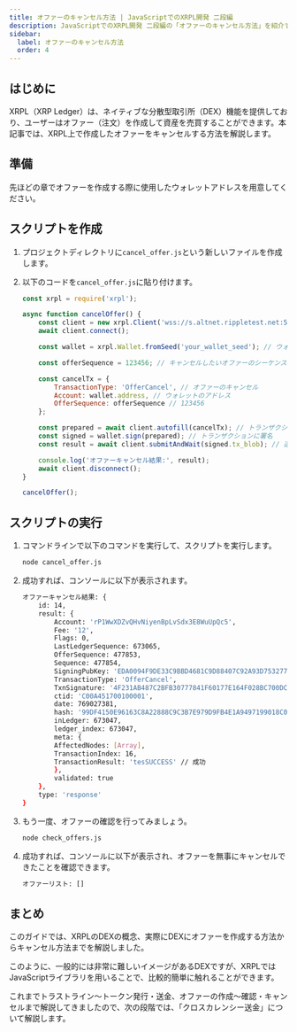 ```yaml
---
title: オファーのキャンセル方法 | JavaScriptでのXRPL開発 二段編
description: JavaScriptでのXRPL開発 二段編の「オファーのキャンセル方法」を紹介するページです。
sidebar:
  label: オファーのキャンセル方法
  order: 4
---
```



## はじめに

XRPL（XRP Ledger）は、ネイティブな分散型取引所（DEX）機能を提供しており、ユーザーはオファー（注文）を作成して資産を売買することができます。本記事では、XRPL上で作成したオファーをキャンセルする方法を解説します。

## 準備

先ほどの章でオファーを作成する際に使用したウォレットアドレスを用意してください。

## スクリプトを作成

<Steps>

1. プロジェクトディレクトリに`cancel_offer.js`という新しいファイルを作成します。
2. 以下のコードを`cancel_offer.js`に貼り付けます。

    ```javascript
    const xrpl = require('xrpl');

    async function cancelOffer() {
        const client = new xrpl.Client('wss://s.altnet.rippletest.net:51233');
        await client.connect();

        const wallet = xrpl.Wallet.fromSeed('your_wallet_seed'); // ウォレットのシークレットキー

        const offerSequence = 123456; // キャンセルしたいオファーのシーケンス番号を数値で指定

        const cancelTx = {
            TransactionType: 'OfferCancel', // オファーのキャンセル
            Account: wallet.address, // ウォレットのアドレス
            OfferSequence: offerSequence // 123456
        };

        const prepared = await client.autofill(cancelTx); // トランザクションを自動的に補完
        const signed = wallet.sign(prepared); // トランザクションに署名
        const result = await client.submitAndWait(signed.tx_blob); // 送信

        console.log('オファーキャンセル結果:', result);
        await client.disconnect();
    }

    cancelOffer();
    ```

</Steps>

## スクリプトの実行

<Steps>

1. コマンドラインで以下のコマンドを実行して、スクリプトを実行します。

    ```bash
    node cancel_offer.js
    ```
    
2. 成功すれば、コンソールに以下が表示されます。

    ```bash
    オファーキャンセル結果: {
        id: 14,
        result: {
            Account: 'rP1WwXDZvQHvNiyenBpLvSdx3E8WuUpQc5',
            Fee: '12',
            Flags: 0,
            LastLedgerSequence: 673065,
            OfferSequence: 477853,
            Sequence: 477854,
            SigningPubKey: 'EDA0094F9DE33C9BBD4681C9D88407C92A93D7532775B08731572DA419C804BA27',
            TransactionType: 'OfferCancel',
            TxnSignature: '4F231AB487C2BFB30777841F60177E164F028BC700DC8A76845EE90FDF639B491E7C3E23EA0CF7EB7DE9D4C9139059779E0FB3BD2EF59727B6B470CA05EE7506',
            ctid: 'C00A451700100001',
            date: 769027381,
            hash: '99DF4150E96163C8A22888C9C3B7E979D9FB4E1A9497199018C0648B119908F3',
            inLedger: 673047,
            ledger_index: 673047,
            meta: {
            AffectedNodes: [Array],
            TransactionIndex: 16,
            TransactionResult: 'tesSUCCESS' // 成功
            },
            validated: true
        },
        type: 'response'
    }
    ```

3. もう一度、オファーの確認を行ってみましょう。

    ```bash
    node check_offers.js
    ```
    
4. 成功すれば、コンソールに以下が表示され、オファーを無事にキャンセルできたことを確認できます。

    ```bash
    オファーリスト: []
    ```

</Steps>

## まとめ

このガイドでは、XRPLのDEXの概念、実際にDEXにオファーを作成する方法からキャンセル方法までを解説しました。

このように、一般的には非常に難しいイメージがあるDEXですが、XRPLではJavaScriptライブラリを用いることで、比較的簡単に触れることができます。

これまでトラストライン〜トークン発行・送金、オファーの作成〜確認・キャンセルまで解説してきましたので、次の段階では、「クロスカレンシー送金」について解説します。